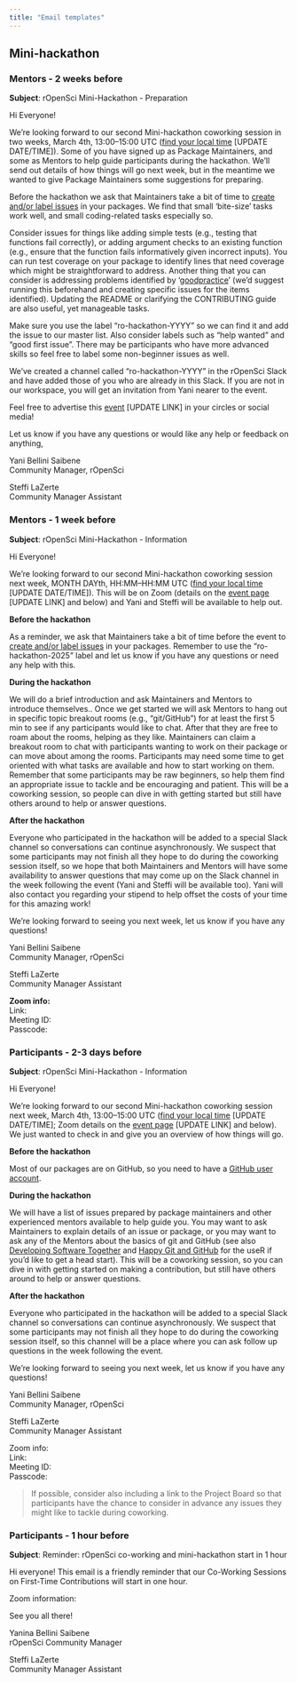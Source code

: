 ```yaml
---
title: "Email templates"
---
```


## Mini-hackathon

### Mentors - 2 weeks before {#mentors1}

**Subject**: rOpenSci Mini-Hackathon - Preparation

Hi Everyone!

We’re looking forward to our second Mini-hackathon coworking session in two weeks, March 4th, 13:00–15:00 UTC ([find your local time](https://www.timeanddate.com/worldclock/fixedtime.html?msg=Co-working+first+time+contributors&iso=20250204T01&p1=1440&ah=2) [UPDATE DATE/TIME]). Some of you have signed up as Package Maintainers, and some as Mentors to help guide participants during the hackathon. We’ll send out details of how things will go next week, but in the meantime we wanted to give Package Maintainers some suggestions for preparing.

Before the hackathon we ask that Maintainers take a bit of time to [create and/or label issues](https://ropensci.org/blog/2023/09/19/help-wanted/) in your packages. 
We find that small ‘bite-size’ tasks work well, and small coding-related tasks especially so.

Consider issues for things like adding simple tests (e.g., testing that functions fail correctly), or adding argument checks to an existing function (e.g., ensure that the function fails informatively given incorrect inputs). You can run test coverage on your package to identify lines that need coverage which might be straightforward to address. Another thing that you can consider is addressing problems identified by ‘[goodpractice](http://goodpractice)’ (we’d suggest running this beforehand and creating specific issues for the items identified). Updating the README or clarifying the CONTRIBUTING guide are also useful, yet manageable tasks. 

Make sure you use the label “ro-hackathon-YYYY” so we can find it and add the issue to our master list. Also consider labels such as “help wanted” and “good first issue”. There may be participants who have more advanced skills so feel free to label some non-beginner issues as well. 

We’ve created a channel called “ro-hackathon-YYYY” in the rOpenSci Slack and have added those of you who are already in this Slack. If you are not in our workspace, you will get an invitation from Yani nearer to the event.

Feel free to advertise this [event](https://ropensci.org/events/coworking-2025-03/) [UPDATE LINK] in your circles or social media!

Let us know if you have any questions or would like any help or feedback on anything,

Yani Bellini Saibene   
Community Manager, rOpenSci

Steffi LaZerte   
Community Manager Assistant

### Mentors - 1 week before {#mentors2}

**Subject**: rOpenSci Mini-Hackathon - Information

Hi Everyone!

We’re looking forward to our second Mini-hackathon coworking session next week, MONTH DAYth, HH:MM–HH:MM UTC ([find your local time](https://www.timeanddate.com/worldclock/fixedtime.html?msg=Co-working+first+time+contributors&iso=20250204T01&p1=1440&ah=2) [UPDATE DATE/TIME]). This will be on Zoom (details on the [event page](https://ropensci.org/events/coworking-2025-03/) [UPDATE LINK] and below) and Yani and Steffi will be available to help out.

**Before the hackathon**

As a reminder, we ask that Maintainers take a bit of time before the event to [create and/or label issues](https://ropensci.org/blog/2023/09/19/help-wanted/) in your packages. Remember to use the “ro-hackathon-2025” label and let us know if you have any questions or need any help with this.

**During the hackathon**

We will do a brief introduction and ask Maintainers and Mentors to introduce themselves.. Once we get started we will ask Mentors to hang out in specific topic breakout rooms (e.g., “git/GitHub”) for at least the first 5 min to see if any participants would like to chat. After that they are free to roam about the rooms, helping as they like. Maintainers can claim a breakout room to chat with participants wanting to work on their package or can move about among the rooms. Participants may need some time to get oriented with what tasks are available and how to start working on them. Remember that some participants may be raw beginners, so help them find an appropriate issue to tackle and be encouraging and patient. This will be a coworking session, so people can dive in with getting started but still have others around to help or answer questions.

**After the hackathon**

Everyone who participated in the hackathon will be added to a special Slack channel so conversations can continue asynchronously. We suspect that some participants may not finish all they hope to do during the coworking session itself, so we hope that both Maintainers and Mentors will have some availability to answer questions that may come up on the Slack channel in the week following the event (Yani and Steffi will be available too). Yani will also contact you regarding your stipend to help offset the costs of your time for this amazing work!

We’re looking forward to seeing you next week, let us know if you have any questions!

Yani Bellini Saibene  
Community Manager, rOpenSci

Steffi LaZerte  
Community Manager Assistant

**Zoom info:**    
Link:   
Meeting ID:   
Passcode:   
  

### Participants - 2-3 days before {#participants}

**Subject**: rOpenSci Mini-Hackathon - Information

Hi Everyone!

We’re looking forward to our second Mini-hackathon coworking session next week, March 4th, 13:00–15:00 UTC ([find your local time](https://www.timeanddate.com/worldclock/fixedtime.html?msg=Co-working+first+time+contributors&iso=20250304T13&p1=1440&ah=2) [UPDATE DATE/TIME]; Zoom details on the [event page](https://ropensci.org/events/coworking-2025-03/) [UPDATE LINK] and below). We just wanted to check in and give you an overview of how things will go.

**Before the hackathon**

Most of our packages are on GitHub, so you need to have a [GitHub user account](https://github.com/signup). 

**During the hackathon**

We will have a list of issues prepared by package maintainers and other experienced mentors available to help guide you. You may want to ask Maintainers to explain details of an issue or package, or you may want to ask any of the Mentors about the basics of git and GitHub (see also [Developing Software Together](https://paocorrales.github.io/git-developing-software-together/) and [Happy Git and GitHub](https://happygitwithr.com/) for the useR if you’d like to get a head start). This will be a coworking session, so you can dive in with getting started on making a contribution, but still have others around to help or answer questions.

**After the hackathon**

Everyone who participated in the hackathon will be added to a special Slack channel so conversations can continue asynchronously. We suspect that some participants may not finish all they hope to do during the coworking session itself, so this channel will be a place where you can ask follow up questions in the week following the event.

We’re looking forward to seeing you next week, let us know if you have any questions!

Yani Bellini Saibene  
Community Manager, rOpenSci

Steffi LaZerte  
Community Manager Assistant

Zoom info:  
Link:   
Meeting ID:   
Passcode:   

> If possible, consider also including a link to the Project Board so that participants have the chance to consider in advance any issues they might like to tackle during coworking.

### Participants - 1 hour before

**Subject**: Reminder: rOpenSci co-working and mini-hackathon start in 1 hour

Hi everyone!  This email is a friendly reminder that our Co-Working Sessions on First-Time Contributions will start in one hour. 

Zoom information:  

See you all there!  

Yanina Bellini Saibene    
rOpenSci Community Manager    

Steffi LaZerte  
Community Manager Assistant


